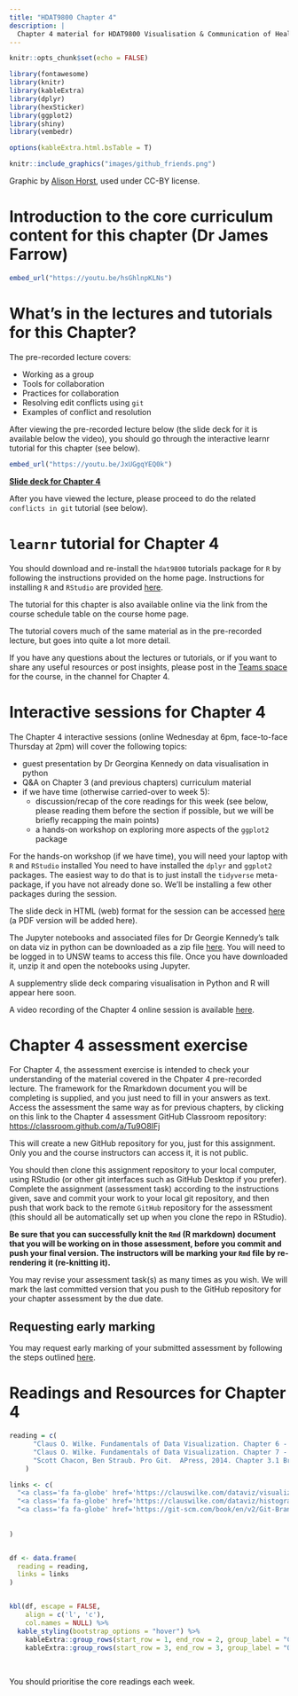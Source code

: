 ```yaml
---
title: "HDAT9800 Chapter 4"
description: |
  Chapter 4 material for HDAT9800 Visualisation & Communication of Health Data
---
```


```r
knitr::opts_chunk$set(echo = FALSE)

library(fontawesome)
library(knitr)
library(kableExtra)
library(dplyr)
library(hexSticker)
library(ggplot2)
library(shiny)
library(vembedr)

options(kableExtra.html.bsTable = T)

```

```r
knitr::include_graphics("images/github_friends.png")
```

Graphic by [Alison Horst](https://github.com/allisonhorst/stats-illustrations), used under CC-BY license.

# Introduction to the core curriculum content for this chapter (Dr James Farrow)

```r
embed_url("https://youtu.be/hsGhlnpKLNs")
```

# What's in the lectures and tutorials for this Chapter?

The pre-recorded lecture covers: 

* Working as a group
* Tools for collaboration 
* Practices for collaboration 
* Resolving edit conflicts using `git`
* Examples of conflict and resolution

After viewing the pre-recorded lecture below (the slide deck for it is available below the video), you should go through the interactive learnr tutorial for this chapter (see below). 

```r
embed_url("https://youtu.be/JxUGgqYEQ0k")
```

[**Slide deck for Chapter 4**](assets/HDAT9800-2022-T2-Chapter-4.pdf)

After you have viewed the lecture, please proceed to do the related `conflicts in git` tutorial (see below).

# `learnr` tutorial for Chapter 4

You should download and re-install the `hdat9800` tutorials package for `R` by following the instructions provided on the home page. Instructions for installing `R` and `RStudio` are provided [here](installing_r.html).

The tutorial for this chapter is also available online via the link from the course schedule table on the course home page.

The tutorial covers much of the same  material as in the pre-recorded lecture, but goes into quite a lot more detail. 

If you have any questions about the lectures or tutorials, or if you want to share any useful resources or post insights, please post in the [Teams space](https://teams.microsoft.com/l/channel/19%3a7ce6b5565a284b51b0e85c20ad2bcc2a%40thread.tacv2/Chapter%25202?groupId=40f150b6-6fa9-478e-875f-cd02465b18a2&tenantId=3ff6cfa4-e715-48db-b8e1-0867b9f9fba3) for the course, in the channel for Chapter 4.

# Interactive sessions for Chapter 4

The Chapter 4 interactive sessions (online Wednesday at 6pm, face-to-face Thursday at 2pm) will cover the following topics:

* guest presentation by Dr Georgina Kennedy on data visualisation in python
* Q&A on Chapter 3 (and previous chapters) curriculum material
* if we have time (otherwise carried-over to week 5):
  * discussion/recap of the core readings for this week (see below, please reading them before the section if possible, but we will be briefly recapping the main points)
  * a hands-on workshop on exploring more aspects of the `ggplot2` package 

For the hands-on workshop (if we have time), you will need your laptop with `R` and `RStudio` installed You need to have installed the `dplyr` and `ggplot2` packages. The easiest way to do that is to just install the `tidyverse` meta-package, if you have not already done so. We'll be installing a few other packages during the session.

The slide deck in HTML (web) format for the session can be accessed <a class='fa fa-file-powerpoint' href='Chapter-4-ggplot2/HDAT9800-Chapter-4-ggplot2.html' target='_blank'> here</a> (a PDF version will be added here).

The Jupyter notebooks and associated files for Dr Georgie Kennedy's talk on data viz in python can be downloaded as a zip file [here](https://unsw.sharepoint.com/:u:/s/CLS-HDAT9800_T2_5226_Combined/ESBq9zNqRcBGmOIN36331b8Bo2pXQdiwzvpnMhiM33NOXg?e=0qIn6p). You will need to be logged in to UNSW teams to access this file. Once you have downloaded it, unzip it and open the notebooks using Jupyter.

A supplementry slide deck comparing visualisation in Python and R will appear here soon.

A video recording of the Chapter 4 online session is available [here](https://unsw.sharepoint.com/:v:/s/CLS-HDAT9800_T2_5226_Combined/EWjmC_HS9gtGmtCIsg4zKmQBcjJIbcjO1Vr-itktDhnwZA?e=rmXewu).

# Chapter 4 assessment exercise

For Chapter 4, the assessment exercise is intended to check your understanding of the material covered in the Chpater 4 pre-recorded lecture. The framework for the Rmarkdown document you will be completing is supplied, and you just need to fill in your answers as text. Access the assessment the same way as for previous chapters, by clicking on this link to the Chapter 4 assessment GitHub Classroom repository:  [https://classroom.github.com/a/Tu9O8IFj](https://classroom.github.com/a/Tu9O8IFj)

This will create a new GitHub repository for you, just for this assignment. Only you and the course instructors can access it, it is not public.

You should then clone this assignment repository to your local computer, using RStudio (or other git interfaces such as GitHub Desktop if you prefer). Complete the assignment (assessment task) according to the instructions given, save and commit your work to your local git repository, and then push that work back to the remote `GitHub` repository for the assessment (this should all be automatically set up when you clone the repo in RStudio).

**Be sure that you can successfully knit the `Rmd` (R markdown) document that you will be working on in those assessment, before you commit and push your final version. The instructors will be marking your `Rmd` file by re-rendering it (re-knitting it).**

You may revise your assessment task(s) as many times as you wish. We will mark the last committed version that you push to the GitHub repository for your chapter assessment by the due date. 

## Requesting early marking

You may request early marking of your submitted assessment by following the steps outlined [here](requesting_early_marking.html).


# Readings and Resources for Chapter 4

```r

reading = c(
      "Claus O. Wilke. Fundamentals of Data Visualization. Chapter 6 - Visualising amounts",
      "Claus O. Wilke. Fundamentals of Data Visualization. Chapter 7 - Visualising distributions",
      "Scott Chacon, Ben Straub. Pro Git.  APress, 2014. Chapter 3.1 Branches in a nutshell"
    )

links <- c(
  "<a class='fa fa-globe' href='https://clauswilke.com/dataviz/visualizing-amounts.html' target='_blank'></a>",
  "<a class='fa fa-globe' href='https://clauswilke.com/dataviz/histograms-density-plots.html' target='_blank'></a>",
  "<a class='fa fa-globe' href='https://git-scm.com/book/en/v2/Git-Branching-Branches-in-a-Nutshell' target='_blank'></a>"
  
  
)


df <- data.frame(
  reading = reading,
  links = links
)


kbl(df, escape = FALSE,
    align = c('l', 'c'),
    col.names = NULL) %>%
  kable_styling(bootstrap_options = "hover") %>% 
    kableExtra::group_rows(start_row = 1, end_row = 2, group_label = "Core readings")  %>% 
    kableExtra::group_rows(start_row = 3, end_row = 3, group_label = "Other resources") 

```

<aside>

<br>

You should prioritise the core readings each week.  

</aside>






